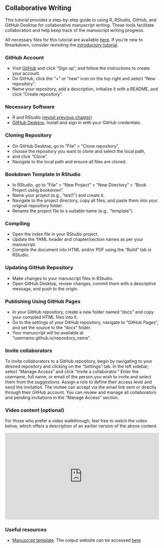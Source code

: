 ## Collaborative Writing {.unnumbered}

This tutorial provides a step-by-step guide to using R, RStudio, GitHub, and GitHub Desktop for collaborative manuscript writing. These tools facilitate collaboration and help keep track of the manuscript writing progress.

All necessary files for this tutorial are available [here](https://github.com/ehsanx/EpiMethods/tree/main/Data/reporting). If you're new to Rmarkdown, consider revisiting the [introductory tutorial](wrangling6.html).

### GitHub Account 

- Visit [GitHub](https://github.com/) and click “Sign up”, and follow the instructions to create your account.
- On GitHub, click the "+" or "new" icon on the top right and select "New repository".
- Name your repository, add a description, initialize it with a README, and click “Create repository”.

### Necessary Software

- R and RStudio ([revisit previous chapter](wrangling1a.html))
- [GitHub Desktop](https://desktop.github.com/). Install and sign in with your GitHub credentials.

### Cloning Repository

- On GitHub Desktop, go to "File" > "Clone repository", 
- choose the repository you want to clone and select the local path, 
- and click "Clone". 
- Navigate to the local path and ensure all files are cloned.


### Bookdown Template in RStudio

- In RStudio, go to "File" > "New Project" > "New Directory" > "Book Project using bookdown".
- Name your project (e.g., "test1") and create it.
- Navigate to the project directory, copy all files, and paste them into your original repository folder.
- Rename the project file to a suitable name (e.g., "template").


### Compiling

- Open the index file in your RStudio project.
- Update the YAML header and chapter/section names as per your manuscript.
- Compile the document into HTML and/or PDF using the "Build" tab in RStudio.

### Updating GitHub Repository

- Make changes to your manuscript files in RStudio.
- Open GitHub Desktop, review changes, commit them with a descriptive message, and push to the origin.

### Publishing Using GitHub Pages

- In your GitHub repository, create a new folder named "docs" and copy your compiled HTML files into it.
- Go to the settings of your GitHub repository, navigate to "GitHub Pages", and set the source to the "docs" folder.
- Your manuscript will be available at "username.github.io/repository_name".

### Invite collaborators 

To invite collaborators to a GitHub repository, begin by navigating to your desired repository and clicking on the "Settings" tab. In the left sidebar, select "Manage Access" and click "Invite a collaborator." Enter the username, full name, or email of the person you wish to invite and select them from the suggestions. Assign a role to define their access level and send the invitation. The invitee can accept via the email link sent or directly through their GitHub account. You can review and manage all collaborators and pending invitations in the "Manage Access" section.

### Video content (optional)

::: callout-tip
For those who prefer a video walkthrough, feel free to watch the video below, which offers a description of an earlier version of the above content.
:::

::: {style="position: relative; padding-bottom: 56.25%; height: 0; overflow: hidden;"}
<iframe src="https://www.youtube.com/embed/pKV1mp-AcJw" style="position: absolute; top: 0; left: 0; width: 100%; height: 100%; border:0;" allowfullscreen>

</iframe>
:::

### Useful resources

- [Manuscript template](https://github.com/ehsanx/manuscript-colab-tools-for-new-users). The output website can be accessed [here](https://ehsanx.github.io/manuscript-colab-tools-for-new-users/)